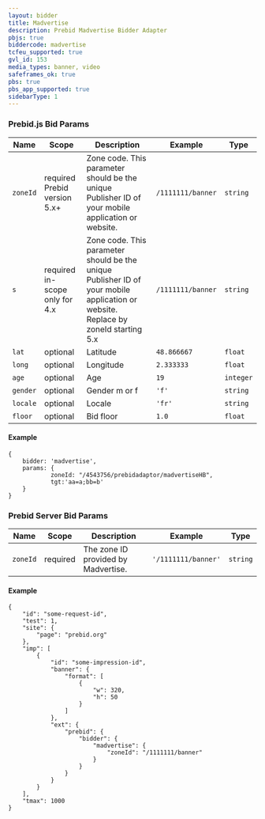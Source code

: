 ```yaml
---
layout: bidder
title: Madvertise
description: Prebid Madvertise Bidder Adapter
pbjs: true
biddercode: madvertise
tcfeu_supported: true
gvl_id: 153
media_types: banner, video
safeframes_ok: true
pbs: true
pbs_app_supported: true
sidebarType: 1
---
```


### Prebid.js Bid Params


| Name         | Scope    | Description                                                                                             | Example                                 | Type      |
|--------------|----------|---------------------------------------------------------------------------------------------------------|-----------------------------------------|-----------|
| `zoneId`     | required Prebid version 5.x+| Zone code. This parameter should be the unique Publisher ID of your mobile application or website.      | `/1111111/banner`                       | `string`  |
| `s`          | required in-scope only for 4.x | Zone code. This parameter should be the unique Publisher ID of your mobile application or website. Replace by zoneId starting 5.x      | `/1111111/banner`                       | `string`  |
| `lat`        | optional | Latitude                                                                                                | `48.866667`                             | `float`   |
| `long`       | optional | Longitude                                                                                               | `2.333333`                              | `float`   |
| `age`        | optional | Age                                                                                                     | `19`                                    | `integer` |
| `gender`     | optional | Gender m or f                                                                                           | `'f'`                                   | `string`  |
| `locale`     | optional | Locale                                                                                                  | `'fr'`                                  | `string`  |
| `floor`      | optional | Bid floor                                                                                               | `1.0`                                   | `float`   |

#### Example

```
{
    bidder: 'madvertise',
    params: { 
            zoneId: "/4543756/prebidadaptor/madvertiseHB",
            tgt:'aa=a;bb=b'
    }
}
```

### Prebid Server Bid Params


| Name         | Scope    | Description                                                                                             | Example                                 | Type      |
|--------------|----------|---------------------------------------------------------------------------------------------------------|-----------------------------------------|-----------|
|`zoneId`      | required | The zone ID provided by Madvertise.                                                                     | `'/1111111/banner'`                     | `string`  |

#### Example

```
{
    "id": "some-request-id",
    "test": 1,
    "site": {
        "page": "prebid.org"
    },
    "imp": [
        {
            "id": "some-impression-id",
            "banner": {
                "format": [
                    {
                        "w": 320,
                        "h": 50
                    }
                ]
            },
            "ext": {
                "prebid": {
                    "bidder": {
                        "madvertise": {
                            "zoneId": "/1111111/banner"
                        }
                    }
                }
            }
        }
    ],
    "tmax": 1000
}
```
